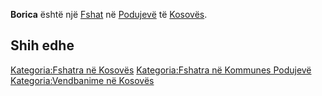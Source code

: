 {{Fshat në Kosovës
 | Emri                = Borica
| srp_N_name = Borica
| srp_N_FULL_NAME_RO = Borica
| srp_N_FULL_NAME_ND_RO = Borica
| srp_N_SORT_NAME_RG = BORICA
| srp_N_FULL_NAME_RG = Borica
| srp_N_FULL_NAME_ND_RG = Borica

 | Emri (Rasa dhanore) = 
 | Figura              = 
 | Shteti              = Kosovo
 | Komuna              = Podujevë
 | Kodi postar         = 
 | Sipërfaqja          = 

 | Popullsia           = 

 | Regj. i popullsisë  = 
 | Dend. e popullsisë  = 
 | Faqja zyrtare       = 
 <!--- Koordinatat ----> 
 | Gjerësia            = 42.8525
 | Gjatësia            = 21.132778
 | Lartësia            = 
}}
'''Borica''' është një [[Fshat]] në [[Podujevë]] të [[Kosovës]].

<!-- == Gjeografia == -->
<!-- == Historia == -->
<!-- == Demografia == -->
== Shih edhe ==
{{Komuna Podujevë}}
{{Kosovo-Administrata-Cung}}

[[Kategoria:Fshatra në Kosovës]]
[[Kategoria:Fshatra në Kommunes Podujevë]]
[[Kategoria:Vendbanime në Kosovës]]